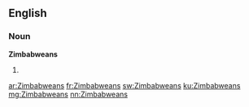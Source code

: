 ==English==

===Noun===
'''Zimbabweans'''

# {{plural of|[[Zimbabwean]]}}

[[ar:Zimbabweans]]
[[fr:Zimbabweans]]
[[sw:Zimbabweans]]
[[ku:Zimbabweans]]
[[mg:Zimbabweans]]
[[nn:Zimbabweans]]